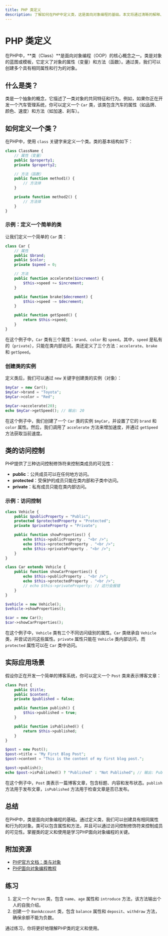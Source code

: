 ```yaml
---
title: PHP 类定义
description: 了解如何在PHP中定义类，这是面向对象编程的基础。本文将通过清晰的解释、代码示例和实际案例，帮助你掌握PHP类的定义和使用。
---
```


# PHP 类定义

在PHP中，**类（Class）**是面向对象编程（OOP）的核心概念之一。类是对象的蓝图或模板，它定义了对象的属性（变量）和方法（函数）。通过类，我们可以创建多个具有相同属性和行为的对象。

## 什么是类？

类是一个抽象的概念，它描述了一类对象的共同特征和行为。例如，如果你正在开发一个汽车管理系统，你可以定义一个 `Car` 类，该类包含汽车的属性（如品牌、颜色、速度）和方法（如加速、刹车）。

## 如何定义一个类？

在PHP中，使用 `class` 关键字来定义一个类。类的基本结构如下：

```php
class ClassName {
    // 属性（变量）
    public $property1;
    private $property2;

    // 方法（函数）
    public function method1() {
        // 方法体
    }

    private function method2() {
        // 方法体
    }
}
```

### 示例：定义一个简单的类

让我们定义一个简单的 `Car` 类：

```php
class Car {
    // 属性
    public $brand;
    public $color;
    private $speed = 0;

    // 方法
    public function accelerate($increment) {
        $this->speed += $increment;
    }

    public function brake($decrement) {
        $this->speed -= $decrement;
    }

    public function getSpeed() {
        return $this->speed;
    }
}
```

在这个例子中，`Car` 类有三个属性：`brand`、`color` 和 `speed`。其中，`speed` 是私有的（`private`），只能在类内部访问。类还定义了三个方法：`accelerate`、`brake` 和 `getSpeed`。

### 创建类的实例

定义类后，我们可以通过 `new` 关键字创建类的实例（对象）：

```php
$myCar = new Car();
$myCar->brand = "Toyota";
$myCar->color = "Red";

$myCar->accelerate(20);
echo $myCar->getSpeed(); // 输出: 20
```

在这个例子中，我们创建了一个 `Car` 类的实例 `$myCar`，并设置了它的 `brand` 和 `color` 属性。然后，我们调用了 `accelerate` 方法来增加速度，并通过 `getSpeed` 方法获取当前速度。

## 类的访问控制

PHP提供了三种访问控制修饰符来控制类成员的可见性：

- **public**：公共成员可以在任何地方访问。
- **protected**：受保护的成员只能在类内部和子类中访问。
- **private**：私有成员只能在类内部访问。

### 示例：访问控制

```php
class Vehicle {
    public $publicProperty = "Public";
    protected $protectedProperty = "Protected";
    private $privateProperty = "Private";

    public function showProperties() {
        echo $this->publicProperty . "<br />";
        echo $this->protectedProperty . "<br />";
        echo $this->privateProperty . "<br />";
    }
}

class Car extends Vehicle {
    public function showCarProperties() {
        echo $this->publicProperty . "<br />";
        echo $this->protectedProperty . "<br />";
        // echo $this->privateProperty; // 这行会报错
    }
}

$vehicle = new Vehicle();
$vehicle->showProperties();

$car = new Car();
$car->showCarProperties();
```

在这个例子中，`Vehicle` 类有三个不同访问级别的属性。`Car` 类继承自 `Vehicle` 类，并尝试访问这些属性。`private` 属性只能在 `Vehicle` 类内部访问，而 `protected` 属性可以在 `Car` 类中访问。

## 实际应用场景

假设你正在开发一个简单的博客系统，你可以定义一个 `Post` 类来表示博客文章：

```php
class Post {
    public $title;
    public $content;
    private $published = false;

    public function publish() {
        $this->published = true;
    }

    public function isPublished() {
        return $this->published;
    }
}

$post = new Post();
$post->title = "My First Blog Post";
$post->content = "This is the content of my first blog post.";

$post->publish();
echo $post->isPublished() ? "Published" : "Not Published"; // 输出: Published
```

在这个例子中，`Post` 类表示一篇博客文章，包含标题、内容和发布状态。`publish` 方法用于发布文章，`isPublished` 方法用于检查文章是否已发布。

## 总结

在PHP中，类是面向对象编程的基础。通过定义类，我们可以创建具有相同属性和行为的对象。类可以包含属性和方法，并且可以通过访问控制修饰符来控制成员的可见性。掌握类的定义和使用是学习PHP面向对象编程的关键。

## 附加资源

- [PHP官方文档：类与对象](https://www.php.net/manual/zh/language.oop5.php)
- [PHP面向对象编程教程](https://www.w3schools.com/php/php_oop.asp)

## 练习

1. 定义一个 `Person` 类，包含 `name`、`age` 属性和 `introduce` 方法，该方法输出个人的自我介绍。
2. 创建一个 `BankAccount` 类，包含 `balance` 属性和 `deposit`、`withdraw` 方法，确保余额不能为负数。

通过练习，你将更好地理解PHP类的定义和使用。